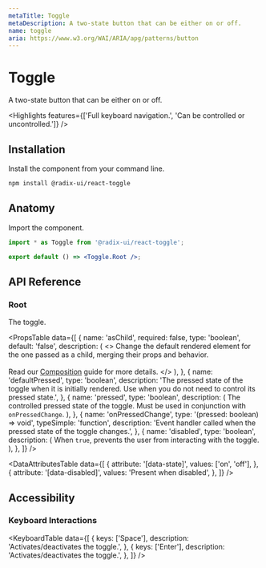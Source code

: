 ```yaml
---
metaTitle: Toggle
metaDescription: A two-state button that can be either on or off.
name: toggle
aria: https://www.w3.org/WAI/ARIA/apg/patterns/button
---
```


# Toggle

<Description>A two-state button that can be either on or off.</Description>

<HeroContainer>
  <ToggleDemo />
</HeroContainer>

<HeroCodeBlock folder="Toggle" />

<Highlights
  features={['Full keyboard navigation.', 'Can be controlled or uncontrolled.']}
/>

## Installation

Install the component from your command line.

```bash
npm install @radix-ui/react-toggle
```

## Anatomy

Import the component.

```jsx
import * as Toggle from '@radix-ui/react-toggle';

export default () => <Toggle.Root />;
```

## API Reference

### Root

The toggle.

<PropsTable
  data={[
    {
      name: 'asChild',
      required: false,
      type: 'boolean',
      default: 'false',
      description: (
        <>
          Change the default rendered element for the one passed as a child,
          merging their props and behavior.
          <br />
          <br />
          Read our <a href="../guides/composition">Composition</a> guide for more
          details.
        </>
      ),
    },
    {
      name: 'defaultPressed',
      type: 'boolean',
      description:
        'The pressed state of the toggle when it is initially rendered. Use when you do not need to control its pressed state.',
    },
    {
      name: 'pressed',
      type: 'boolean',
      description: (
        <span>
          The controlled pressed state of the toggle. Must be used in
          conjunction with <Code>onPressedChange</Code>.
        </span>
      ),
    },
    {
      name: 'onPressedChange',
      type: '(pressed: boolean) => void',
      typeSimple: 'function',
      description:
        'Event handler called when the pressed state of the toggle changes.',
    },
    {
      name: 'disabled',
      type: 'boolean',
      description: (
        <span>
          When <Code>true</Code>, prevents the user from interacting with the
          toggle.
        </span>
      ),
    },
  ]}
/>

<DataAttributesTable
  data={[
    {
      attribute: '[data-state]',
      values: ['on', 'off'],
    },
    {
      attribute: '[data-disabled]',
      values: 'Present when disabled',
    },
  ]}
/>

## Accessibility

### Keyboard Interactions

<KeyboardTable
  data={[
    {
      keys: ['Space'],
      description: 'Activates/deactivates the toggle.',
    },
    {
      keys: ['Enter'],
      description: 'Activates/deactivates the toggle.',
    },
  ]}
/>
